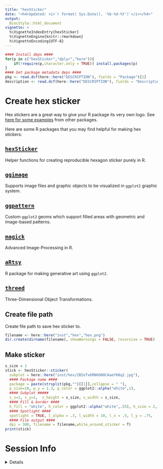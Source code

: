 ```yaml
---
title: "hexSticker"
date: "<h4>Updated: <i>`r format( Sys.Date(), '%b-%d-%Y')`</i></h4>"
output:
  BiocStyle::html_document
vignette: >
  %\VignetteIndexEntry{hexSticker}
  %\VignetteEngine{knitr::rmarkdown}
  %\VignetteEncoding{UTF-8}
---
```


```r
#### Install deps ####
for(p in c("hexSticker","dplyr","here")){
    if(!require(p,character.only = TRUE)) install.packages(p)     
}
#### Get package metadata deps ####
pkg <- read.dcf(here::here("DESCRIPTION"), fields = "Package")[1]
description <- read.dcf(here::here("DESCRIPTION"), fields = "Description")[1]
```

# Create hex sticker

Hex stickers are a great way to give your R package its very own logo. 
See [here for some examples](http://hexb.in/) from other packages. 

Here are some R packages that you may find helpful for making hex stickers:

## [`hexSticker`](https://github.com/GuangchuangYu/hexSticker)  
Helper functions for creating reproducible hexagon sticker purely in R.

## [`ggimage`](https://github.com/GuangchuangYu/ggimage) 
Supports image files and graphic objects to be visualized in `ggplot2` graphic system.

## [`ggpattern`](https://coolbutuseless.github.io/package/ggpattern/)
Custom `ggplot2` geoms which support filled areas with geometric and image-based patterns.

## [`magick`](https://cran.r-project.org/web/packages/magick/vignettes/intro.html)
Advanced Image-Processing in R.

## [`aRtsy`](https://github.com/koenderks/aRtsy)
R package for making generative art using `ggplot2`.

## [`threed`](https://github.com/coolbutuseless/threed)
Three-Dimensional Object Transformations.

## Create file path

Create file path to save hex sticker to.

```r
filename <- here::here("inst","hex","hex.png")
dir.create(dirname(filename), showWarnings = FALSE, recursive = TRUE)
```

## Make sticker 

```r
s_size = 1
stick <- hexSticker::sticker( 
  subplot = here::here("inst/hex/2BIeTx6RN6O00CAaeY68q2.jpg"),
  #### Package name ####
  package = paste(strsplit(pkg,"")[[1]],collapse = " "), 
  p_size=18, p_y = 1.3, p_color = ggplot2::alpha("white",1),
  #### Subplot #####
  s_x=1, s_y=1,  s_height = s_size, s_width = s_size,
  #### Fill & border ####
  h_fill = "white", h_color = ggplot2::alpha("white",.55), h_size = 2,
  #### Spotlight ####
  spotlight = TRUE, l_alpha = .3, l_width = 10, l_x = .5, l_y = .75,
  #### File output ####
  dpi = 300, filename = filename,white_around_sticker = T)
print(stick)
```

# Session Info 

<details> 

```r
utils::sessionInfo()
```

</details>  

